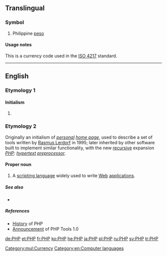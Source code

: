 {{also|РНР}}

==Translingual==

===Symbol===
{{head|mul|symbol}}

# Philippine [[peso]]

====Usage notes====
This is a currency code used in the [[w:ISO 4217|ISO 4217]] standard.

[[Category:mul:Currency]]

----

==English==

===Etymology 1===

====Initialism====
{{en-initialism}}

# {{context|healthcare|lang=en}} {{initialism of|pseudopseudohypoparathyroidism}}

===Etymology 2===
Originally an initialism of ''[[personal]] [[home page]]'', used to describe a set of tools written by [[w:Rasmus Lerdorf|Rasmus Lerdorf]] in 1995; later inherited by other software built to implement similar functionality, with the new [[recursive]] expansion ''[[PHP]]: [[hypertext]] [[preprocessor]]''.

====Proper noun====
{{en-proper noun}}

# {{context|software|PHP|lang=en}} A [[scripting language]] widely used to write [[Web]] [[application]]s.

=====See also=====
* {{pedia}}

=====References=====
* [http://uk3.php.net/manual/en/history.php.php History] of PHP
* [http://groups.google.com/group/comp.infosystems.www.authoring.cgi/msg/cc7d43454d64d133 Announcement] of PHP Tools 1.0

[[Category:en:Computer languages]]

[[de:PHP]]
[[et:PHP]]
[[fr:PHP]]
[[ko:PHP]]
[[he:PHP]]
[[ja:PHP]]
[[pl:PHP]]
[[ru:PHP]]
[[sv:PHP]]
[[tr:PHP]]